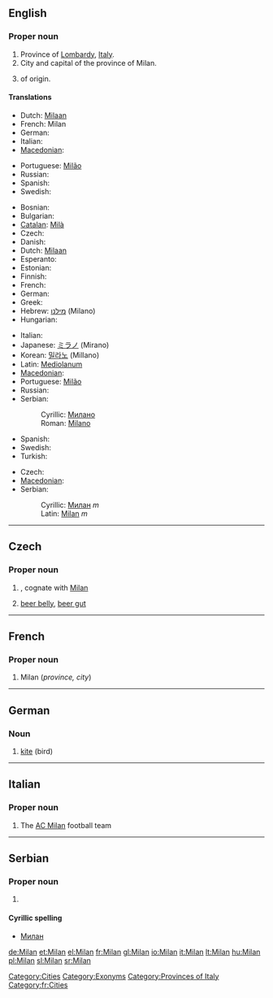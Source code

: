 {{wikipedia}}
==English==

===Proper noun===
{{en-proper noun}}

# Province of [[Lombardy]], [[Italy]].
# City and capital of the province of Milan.
# {{given name|male|from=Slavonic}} of {{etyl|sla}} origin.

====Translations====
{{trans-top|province}}
* Dutch: [[Milaan]] {{n}}
* French: Milan <!--gender?-->
* German: {{t+|de|Mailand}}
* Italian: {{t+|it|Milano}}
* [[Macedonian]]: {{t-|mk|Милано|n|tr=Miláno|sc=Cyrl|xs=Macedonian}}
{{trans-mid}}
* Portuguese: [[Milão]]
* Russian: {{t-|ru|Милан|m|tr=Milán|sc=Cyrl}}
* Spanish: {{t+|es|Milán}}
* Swedish: {{t+|sv|Milano}}
{{trans-bottom}}

{{trans-top|city and capital}}
* Bosnian: {{t-|bs|Milano|m}}
* Bulgarian: {{t-|bg|Милано|sc=Cyrl}}
* [[Catalan]]: [[Milà]]
* Czech: {{t-|cs|Milán|m}}
* Danish: {{t-|da|Milano}}
* Dutch: [[Milaan]] {{n}}
* Esperanto: {{t-|eo|Milano|xs=Esperanto}}
* Estonian: {{t-|et|Milano}}
* Finnish: {{t-|fi|Milano}}
* French: {{t+|fr|Milan|f}}
* German: {{t+|de|Mailand}}
* Greek: {{t+|el|Μιλάνο|n|tr=Miláno|sc=Grek}}
* Hebrew: [[מילנו]] (Milano)
* Hungarian: {{t|hu|Milánó}}
{{trans-mid}}
* Italian: {{t+|it|Milano|f}}
* Japanese: [[ミラノ]] (Mirano)
* Korean: [[밀라노]] (Millano)
* Latin: [[Mediolanum]]
* [[Macedonian]]: {{t-|mk|Милано|n|tr=Miláno|sc=Cyrl|xs=Macedonian}}
* Portuguese: [[Milão]] {{m}}
* Russian: {{t-|ru|Милан|m|tr=Milán|sc=Cyrl}}
* Serbian:
*: Cyrillic: [[Милано#Serbian|Милано]] {{m}}
*: Roman: [[Milano#Serbian|Milano]] {{m}}
* Spanish: {{t+|es|Milán}}
* Swedish: {{t+|sv|Milano}}
* Turkish: {{t+|tr|Milano}}
{{trans-bottom}}

{{trans-top|male given name}}
* Czech: {{t-|cs|Milan|m}}
* [[Macedonian]]: {{t-|mk|Милан|m|tr=Mílan|sc=Cyrl|xs=Macedonian}}
* Serbian:
*: Cyrillic: [[Милан#Serbian|Милан]] ''m''
*: Latin: [[Milan#Serbian|Milan]] ''m''
{{trans-mid}}
{{trans-bottom}}

[[Category:Cities]]
[[Category:Exonyms]]
[[Category:Provinces of Italy]]

----

==Czech==

===Proper noun===
{{infl|cs|proper noun|g=m}}

# {{given name|male|lang=cs}}, cognate with [[#English|Milan]]
# {{vulgar|lang=cs}} [[beer belly]], [[beer gut]]

----

==French==

===Proper noun===
{{infl|fr|proper noun}}

# Milan (''province, city'')

[[Category:fr:Cities]]

----

==German==

===Noun===
{{infl|de|noun|g=m}}

# [[kite]] (bird)

----
==Italian==

===Proper noun===
{{wikipedia|lang=it}}
{{it-proper noun}}

# The [[w:it:Associazione Calcio Milan|AC Milan]] football team

----

==Serbian==

===Proper noun===
{{infl|sr|proper noun|g=m}}

# {{given name|male|lang=sr}}

====Cyrillic spelling====
* [[Милан#Serbian|Милан]]

[[de:Milan]]
[[et:Milan]]
[[el:Milan]]
[[fr:Milan]]
[[gl:Milan]]
[[io:Milan]]
[[it:Milan]]
[[lt:Milan]]
[[hu:Milan]]
[[pl:Milan]]
[[sl:Milan]]
[[sr:Milan]]